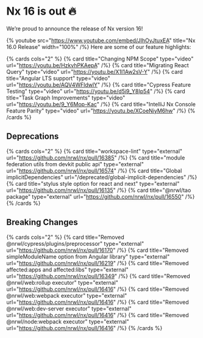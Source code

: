 # Nx 16 is out 🔥

We’re proud to announce the release of Nx version 16!

{% youtube
src="https://www.youtube.com/embed/JIhOyJtuxEA"
title="Nx 16.0 Release"
width="100%" /%}
Here are some of our feature highlights:

{% cards cols="2" %}
{% card title="Changing NPM Scope"  type="video" url="https://youtu.be/HzkvhPKAepA" /%}
{% card title="Migrating React Query"  type="video" url="https://youtu.be/X1I1Aw2sV-Y" /%}
{% card title="Angular LTS support"  type="video" url="https://youtu.be/AQV4WFldwlY" /%}
{% card title="Cypress Feature Testing"  type="video" url="https://youtu.be/d5i9_Y8Ip54" /%}
{% card title="Task Graph Improvements"  type="video" url="https://youtu.be/9_Y6Mop-Kac" /%}
{% card title="IntelliJ Nx Console Feature Parity"  type="video" url="https://youtu.be/XCoeNiyM6hw" /%}
{% /cards %}

## Deprecations

{% cards cols="2" %}
{% card title="workspace-lint" type="external" url="https://github.com/nrwl/nx/pull/16385" /%}
{% card title="module federation utils from devkit public api" type="external" url="https://github.com/nrwl/nx/pull/16574" /%}
{% card title="Global implicitDependencies" url="/deprecated/global-implicit-dependencies" /%}
{% card title="stylus style option for react and next" type="external" url="https://github.com/nrwl/nx/pull/16135" /%}
{% card title="@nrwl/tao package" type="external" url="https://github.com/nrwl/nx/pull/16550" /%}
{% /cards %}

## Breaking Changes

{% cards cols="2" %}
{% card title="Removed @nrwl/cypress/plugins/preprocessor" type="external" url="https://github.com/nrwl/nx/pull/16170" /%}
{% card title="Removed simpleModuleName option from Angular library" type="external" url="https://github.com/nrwl/nx/pull/16219" /%}
{% card title="Removed affected:apps and affected:libs" type="external" url="https://github.com/nrwl/nx/pull/16349" /%}
{% card title="Removed @nrwl/web:rollup executor" type="external" url="https://github.com/nrwl/nx/pull/16416" /%}
{% card title="Removed @nrwl/web:webpack executor" type="external" url="https://github.com/nrwl/nx/pull/16416" /%}
{% card title="Removed @nrwl/web:dev-server executor" type="external" url="https://github.com/nrwl/nx/pull/16416" /%}
{% card title="Removed @nrwl/node:webpack executor" type="external" url="https://github.com/nrwl/nx/pull/16416" /%}
{% /cards %}
